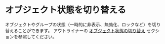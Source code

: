 
# オブジェクト状態を切り替える

オブジェクトやグループの状態（一時的に非表示、無効化、ロックなど）を切り替えることができます。
アウトライナーの [オブジェクト状態の切り替え](./outliner#group-objects) セクションを参照してください。
